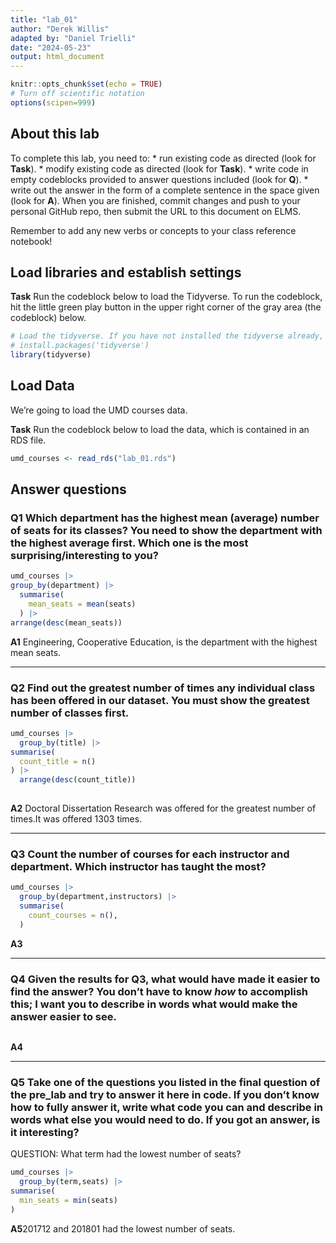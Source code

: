 ```yaml
---
title: "lab_01"
author: "Derek Willis"
adapted by: "Daniel Trielli"
date: "2024-05-23"
output: html_document
---
```


```r
knitr::opts_chunk$set(echo = TRUE)
# Turn off scientific notation
options(scipen=999)
```

## About this lab

To complete this lab, you need to: \* run existing code as directed (look for **Task**). \* modify existing code as directed (look for **Task**). \* write code in empty codeblocks provided to answer questions included (look for **Q**). \* write out the answer in the form of a complete sentence in the space given (look for **A**). When you are finished, commit changes and push to your personal GitHub repo, then submit the URL to this document on ELMS.

Remember to add any new verbs or concepts to your class reference notebook!

## Load libraries and establish settings

**Task** Run the codeblock below to load the Tidyverse. To run the codeblock, hit the little green play button in the upper right corner of the gray area (the codeblock) below.

```r
# Load the tidyverse. If you have not installed the tidyverse already, remove the # from the next line and run it first.  
# install.packages('tidyverse')
library(tidyverse)
```

## Load Data

We're going to load the UMD courses data.

**Task** Run the codeblock below to load the data, which is contained in an RDS file.

```r
umd_courses <- read_rds("lab_01.rds")
```

## Answer questions

### **Q1** Which department has the highest mean (average) number of seats for its classes? You need to show the department with the highest average first. Which one is the most surprising/interesting to you?

```r
umd_courses |>
group_by(department) |>
  summarise(
    mean_seats = mean(seats)
  ) |>
arrange(desc(mean_seats))


```

**A1** Engineering, Cooperative Education, is the department with the highest mean seats.

------------------------------------------------------------------------

### **Q2** Find out the greatest number of times any individual class has been offered in our dataset. You must show the greatest number of classes first.

```r
umd_courses |>
  group_by(title) |>
summarise(
  count_title = n()
) |>
  arrange(desc(count_title))
  

```

**A2** Doctoral Dissertation Research was offered for the greatest number of times.It was offered 1303 times.

------------------------------------------------------------------------

### **Q3** Count the number of courses for each instructor and department. Which instructor has taught the most?

```r
umd_courses |>
  group_by(department,instructors) |>
  summarise(
    count_courses = n(),
  )
```



**A3**

------------------------------------------------------------------------

### **Q4** Given the results for Q3, what would have made it easier to find the answer? You don't have to know *how* to accomplish this; I want you to describe in words what would make the answer easier to see.

```r

```

**A4**

------------------------------------------------------------------------

### **Q5** Take one of the questions you listed in the final question of the pre_lab and try to answer it here in code. If you don't know how to fully answer it, write what code you can and describe in words what else you would need to do. If you got an answer, is it interesting?
QUESTION: What term had the lowest number of seats?
```r
umd_courses |>
  group_by(term,seats) |>
summarise(
  min_seats = min(seats)
)

```

**A5**201712 and 201801 had the lowest number of seats.
